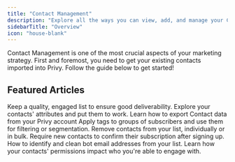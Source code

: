 ```yaml
---
title: "Contact Management"
description: "Explore all the ways you can view, add, and manage your Contacts list in Privy."
sidebarTitle: "Overview"
icon: "house-blank"
---
```


Contact Management is one of the most crucial aspects of your marketing strategy. First and foremost, you need to get your existing contacts imported into Privy. Follow the guide below to get started!

<Card title="Import and Manage Contacts" icon="right-to-bracket" horizontal={true} href="/docs/learn/contact-management/import-and-manage-contacts" />

## Featured Articles

<CardGroup cols={2}>
  <Card title="List Hygiene" icon="sparkles" horizontal={true} href="/docs/learn/contact-management/list-hygiene">
    Keep a quality, engaged list to ensure good deliverability.
  </Card>

  <Card title="View and Filter Contacts" icon="filter" horizontal={true} href="/docs/learn/contact-management/view-and-filter-contacts">
    Explore your contacts' attributes and put them to work.
  </Card>

  <Card title="Export Contacts" icon="left-from-bracket" horizontal={true} href="/docs/learn/contact-management/export-contacts">
    Learn how to export Contact data from your Privy account
  </Card>

  <Card title="Tag Contacts" icon="user-tag" horizontal={true} href="/docs/learn/contact-management/tag-contacts">
    Apply tags to groups of subscribers and use them for filtering or segmentation.
  </Card>

  <Card title="Unsubscribe Contacts" icon="circle-x" horizontal={true} href="/docs/learn/contact-management/unsubscribe-contacts">
    Remove contacts from your list, individually or in bulk.
  </Card>

  <Card title="Double Opt-In" icon="check-double" horizontal={true} href="/docs/learn/contact-management/double-opt-in">
    Require new contacts to confirm their subscription after signing up.
  </Card>

  <Card title="Remove Bots" icon="robot" horizontal={true} href="/docs/learn/contact-management/remove-bots">
    How to identify and clean bot email addresses from your list.
  </Card>

  <Card title="Understanding Reachability" icon="circle-question" horizontal={true} href="/docs/learn/contact-management/list-hygiene">
    Learn how your contacts' permissions impact who you're able to engage with.
  </Card>
</CardGroup>